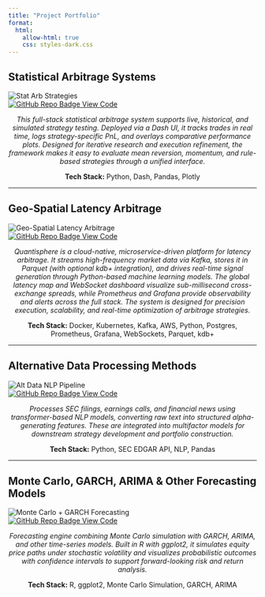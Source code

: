 ```yaml
---
title: "Project Portfolio"
format:
  html:
    allow-html: true
    css: styles-dark.css
---
```


## Statistical Arbitrage Systems

<div align="center">
  <img src="images/Stat_Arb.png" alt="Stat Arb Strategies" class="project-image">
  <br>
  <a href="https://github.com/chayman7771/Statistical-Arbitrage-Systems" target="_blank" class="gh-badge">
    <img src="https://img.shields.io/badge/View%20on-GitHub-24292f?logo=github&logoColor=white" alt="GitHub Repo Badge"> View Code
  </a>
</div>
<p align="center" class="project-desc">
  <em>
  This full-stack statistical arbitrage system supports live, historical, and simulated strategy testing. 
  Deployed via a Dash UI, it tracks trades in real time, logs strategy-specific PnL, and overlays 
  comparative performance plots. Designed for iterative research and execution refinement, the framework 
  makes it easy to evaluate mean reversion, momentum, and rule-based strategies through a unified interface.
  </em>
</p>
<p align="center"><strong>Tech Stack:</strong> Python, Dash, Pandas, Plotly</p>

---

## Geo-Spatial Latency Arbitrage

<div align="center">
  <img src="images/Latency_Arbitrage.png" alt="Geo-Spatial Latency Arbitrage" class="project-image">
  <br>
  <a href="https://github.com/chayman7771/Quantisphere" target="_blank" class="gh-badge">
    <img src="https://img.shields.io/badge/View%20on-GitHub-24292f?logo=github&logoColor=white" alt="GitHub Repo Badge"> View Code
  </a>
</div>
<p align="center" class="project-desc">
  <em>
  Quantisphere is a cloud-native, microservice-driven platform for latency arbitrage. It streams 
  high-frequency market data via Kafka, stores it in Parquet (with optional kdb+ integration), and 
  drives real-time signal generation through Python-based machine learning models. The global latency 
  map and WebSocket dashboard visualize sub-millisecond cross-exchange spreads, while Prometheus and 
  Grafana provide observability and alerts across the full stack. The system is designed for precision 
  execution, scalability, and real-time optimization of arbitrage strategies.
  </em>
</p>
<p align="center"><strong>Tech Stack:</strong> Docker, Kubernetes, Kafka, AWS, Python, Postgres, Prometheus, Grafana, WebSockets, Parquet, kdb+</p>

---

## Alternative Data Processing Methods

<div align="center">
  <img src="images/NLP_Pipelines.png" alt="Alt Data NLP Pipeline" class="project-image">
  <br>
  <a href="https://github.com/chayman7771/Forecasting-Models" target="_blank" class="gh-badge">
    <img src="https://img.shields.io/badge/View%20on-GitHub-24292f?logo=github&logoColor=white" alt="GitHub Repo Badge"> View Code
  </a>
</div>
<p align="center" class="project-desc">
  <em>
  Processes SEC filings, earnings calls, and financial news using transformer-based NLP models, converting 
  raw text into structured alpha-generating features. These are integrated into multifactor models for 
  downstream strategy development and portfolio construction.
  </em>
</p>
<p align="center"><strong>Tech Stack:</strong> Python, SEC EDGAR API, NLP, Pandas</p>

---

## Monte Carlo, GARCH, ARIMA & Other Forecasting Models

<div align="center">
  <img src="images/Monte_Carlo_and_Forecasting.png" alt="Monte Carlo + GARCH Forecasting" class="project-image">
  <br>
  <a href="https://github.com/chayman7771/Forecasting-Models" target="_blank" class="gh-badge">
    <img src="https://img.shields.io/badge/View%20on-GitHub-24292f?logo=github&logoColor=white" alt="GitHub Repo Badge"> View Code
  </a>
</div>
<p align="center" class="project-desc">
  <em>
  Forecasting engine combining Monte Carlo simulation with GARCH, ARIMA, and other time-series models. 
  Built in R with ggplot2, it simulates equity price paths under stochastic volatility and visualizes 
  probabilistic outcomes with confidence intervals to support forward-looking risk and return analysis.
  </em>
</p>
<p align="center"><strong>Tech Stack:</strong> R, ggplot2, Monte Carlo Simulation, GARCH, ARIMA</p>
